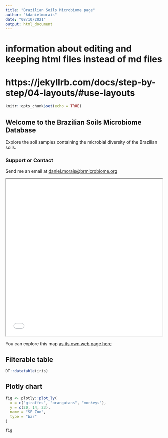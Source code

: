 ---
title: "Brazilian Soils Microbiome page"
author: "kdanielmorais"
date: "08/10/2021"
output: html_document
---
# information about editing and keeping html files instead of md files
# https://jekyllrb.com/docs/step-by-step/04-layouts/#use-layouts

```{r setup, include=FALSE}
knitr::opts_chunk$set(echo = TRUE)
```
## Welcome to the Brazilian Soils Microbiome Database
Explore the soil samples containing the microbial diversity of the Brazilian soils.
 

### Support or Contact

Send me an email at [daniel.morais@brmicrobiome.org](mailto:daniel.morais@brmicrobiome.org)

<iframe src="soils_map.html" height="500" width="500" data-external="1"></iframe>

You can explore this map [as its own web page here](soils_map.html)


## Filterable table
```{r, echo=FALSE}
DT::datatable(iris)
```

## Plotly chart
```{r, echo=FALSE}
fig <- plotly::plot_ly(
  x = c("giraffes", "orangutans", "monkeys"),
  y = c(20, 14, 23),
  name = "SF Zoo",
  type = "bar"
)

fig
```